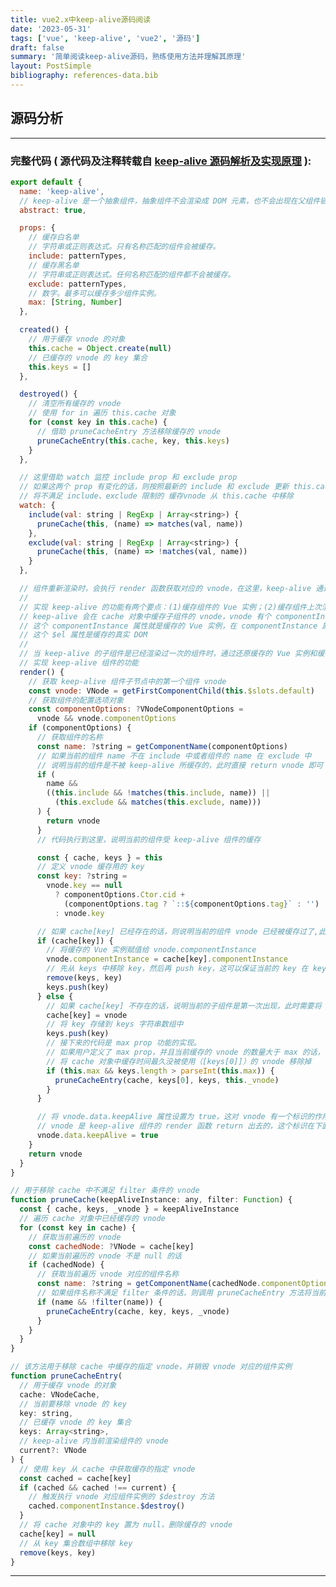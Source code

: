 ```yaml
---
title: vue2.x中keep-alive源码阅读
date: '2023-05-31'
tags: ['vue', 'keep-alive', 'vue2', '源码']
draft: false
summary: '简单阅读keep-alive源码，熟练使用方法并理解其原理'
layout: PostSimple
bibliography: references-data.bib
---
```


## 源码分析

---

### 完整代码 ( 源代码及注释转载自 [keep-alive 源码解析及实现原理](https://blog.csdn.net/xiao1215fei/article/details/126241114) ):

```js
export default {
  name: 'keep-alive',
  // keep-alive 是一个抽象组件，抽象组件不会渲染成 DOM 元素，也不会出现在父组件链中
  abstract: true,

  props: {
    // 缓存白名单
    // 字符串或正则表达式。只有名称匹配的组件会被缓存。
    include: patternTypes,
    // 缓存黑名单
    // 字符串或正则表达式。任何名称匹配的组件都不会被缓存。
    exclude: patternTypes,
    // 数字。最多可以缓存多少组件实例。
    max: [String, Number]
  },

  created() {
    // 用于缓存 vnode 的对象
    this.cache = Object.create(null)
    // 已缓存的 vnode 的 key 集合
    this.keys = []
  },

  destroyed() {
    // 清空所有缓存的 vnode
    // 使用 for in 遍历 this.cache 对象
    for (const key in this.cache) {
      // 借助 pruneCacheEntry 方法移除缓存的 vnode
      pruneCacheEntry(this.cache, key, this.keys)
    }
  },

  // 这里借助 watch 监控 include prop 和 exclude prop
  // 如果这两个 prop 有变化的话，则按照最新的 include 和 exclude 更新 this.cache
  // 将不满足 include、exclude 限制的 缓存vnode 从 this.cache 中移除
  watch: {
    include(val: string | RegExp | Array<string>) {
      pruneCache(this, (name) => matches(val, name))
    },
    exclude(val: string | RegExp | Array<string>) {
      pruneCache(this, (name) => !matches(val, name))
    }
  },

  // 组件重新渲染时，会执行 render 函数获取对应的 vnode，在这里，keep-alive 通过返回指定的 vnode 实现其本身的功能
  //
  // 实现 keep-alive 的功能有两个要点：(1)缓存组件的 Vue 实例；(2)缓存组件上次渲染的真实 DOM；
  // keep-alive 会在 cache 对象中缓存子组件的 vnode，vnode 有个 componentInstance 属性，
  // 这个 componentInstance 属性就是缓存的 Vue 实例，在 componentInstance 属性中有个 $el 属性，
  // 这个 $el 属性是缓存的真实 DOM
  //
  // 当 keep-alive 的子组件是已经渲染过一次的组件时，通过还原缓存的 Vue 实例和缓存的真实 DOM，
  // 实现 keep-alive 组件的功能
  render() {
    // 获取 keep-alive 组件子节点中的第一个组件 vnode
    const vnode: VNode = getFirstComponentChild(this.$slots.default)
    // 获取组件的配置选项对象
    const componentOptions: ?VNodeComponentOptions =
      vnode && vnode.componentOptions
    if (componentOptions) {
      // 获取组件的名称
      const name: ?string = getComponentName(componentOptions)
      // 如果当前的组件 name 不在 include 中或者组件的 name 在 exclude 中
      // 说明当前的组件是不被 keep-alive 所缓存的，此时直接 return vnode 即可
      if (
        name &&
        ((this.include && !matches(this.include, name)) ||
          (this.exclude && matches(this.exclude, name)))
      ) {
        return vnode
      }
      // 代码执行到这里，说明当前的组件受 keep-alive 组件的缓存

      const { cache, keys } = this
      // 定义 vnode 缓存用的 key
      const key: ?string =
        vnode.key == null
          ? componentOptions.Ctor.cid +
            (componentOptions.tag ? `::${componentOptions.tag}` : '')
          : vnode.key

      // 如果 cache[key] 已经存在的话，则说明当前的组件 vnode 已经被缓存过了,此时需要将其恢复还原出来
      if (cache[key]) {
        // 将缓存的 Vue 实例赋值给 vnode.componentInstance
        vnode.componentInstance = cache[key].componentInstance
        // 先从 keys 中移除 key，然后再 push key，这可以保证当前的 key 在 keys 数组中的最后面
        remove(keys, key)
        keys.push(key)
      } else {
        // 如果 cache[key] 不存在的话，说明当前的子组件是第一次出现，此时需要将 vnode 缓存到 cache 中
        cache[key] = vnode
        // 将 key 存储到 keys 字符串数组中
        keys.push(key)
        // 接下来的代码是 max prop 功能的实现。
        // 如果用户定义了 max prop，并且当前缓存的 vnode 的数量大于 max 的话，
        // 将 cache 对象中缓存时间最久没被使用（[keys[0]]）的 vnode 移除掉
        if (this.max && keys.length > parseInt(this.max)) {
          pruneCacheEntry(cache, keys[0], keys, this._vnode)
        }
      }

      // 将 vnode.data.keepAlive 属性设置为 true，这对 vnode 有一个标识的作用，标识这个
      // vnode 是 keep-alive 组件的 render 函数 return 出去的，这个标识在下面的运行代码中有用
      vnode.data.keepAlive = true
    }
    return vnode
  }
}

// 用于移除 cache 中不满足 filter 条件的 vnode
function pruneCache(keepAliveInstance: any, filter: Function) {
  const { cache, keys, _vnode } = keepAliveInstance
  // 遍历 cache 对象中已经缓存的 vnode
  for (const key in cache) {
    // 获取当前遍历的 vnode
    const cachedNode: ?VNode = cache[key]
    // 如果当前遍历的 vnode 不是 null 的话
    if (cachedNode) {
      // 获取当前遍历 vnode 对应的组件名称
      const name: ?string = getComponentName(cachedNode.componentOptions)
      // 如果组件名称不满足 filter 条件的话，则调用 pruneCacheEntry 方法将当前遍历的 vnode 移除
      if (name && !filter(name)) {
        pruneCacheEntry(cache, key, keys, _vnode)
      }
    }
  }
}

// 该方法用于移除 cache 中缓存的指定 vnode，并销毁 vnode 对应的组件实例
function pruneCacheEntry(
  // 用于缓存 vnode 的对象
  cache: VNodeCache,
  // 当前要移除 vnode 的 key
  key: string,
  // 已缓存 vnode 的 key 集合
  keys: Array<string>,
  // keep-alive 内当前渲染组件的 vnode
  current?: VNode
) {
  // 使用 key 从 cache 中获取缓存的指定 vnode
  const cached = cache[key]
  if (cached && cached !== current) {
    // 触发执行 vnode 对应组件实例的 $destroy 方法
    cached.componentInstance.$destroy()
  }
  // 将 cache 对象中的 key 置为 null，删除缓存的 vnode
  cache[key] = null
  // 从 key 集合数组中移除 key
  remove(keys, key)
}
```

---
